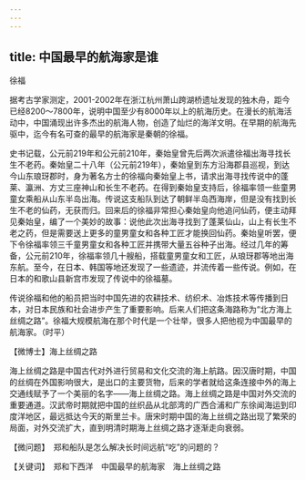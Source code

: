 ```yaml
---
---
---
```

title: 中国最早的航海家是谁
---




徐福



据考古学家测定，2001-2002年在浙江杭州萧山跨湖桥遗址发现的独木舟，距今已经8200～7800年，说明中国至少有8000年以上的航海历史。在漫长的航海活动中，中国涌现出许多杰出的航海人物，创造了灿烂的海洋文明。在早期的航海先驱中，迄今有名可查的最早的航海家是秦朝的徐福。

史书记载，公元前219年和公元前210年，秦始皇曾先后两次派遣徐福出海寻找长生不老药。秦始皇二十八年（公元前219年），秦始皇到东方沿海郡县巡视，到达今山东琅玡郡时，身为著名方士的徐福向秦始皇上书，请求出海寻找传说中的蓬莱、瀛洲、方丈三座神山和长生不老药。在得到秦始皇支持后，徐福率领一些童男童女乘船从山东半岛出海。传说这支船队到达了朝鲜半岛西海岸，但是没有找到长生不老的仙药，无获而归。回来后的徐福非常担心秦始皇向他追问仙药，便主动拜见秦始皇，编了一个美妙的故事：说他此次出海寻找到了蓬莱仙山，山上有长生不老之药，但是需要送上更多的童男童女和各种工匠才能换回仙药。秦始皇听罢，便下令徐福率领三千童男童女和各种工匠并携带大量五谷种子出海。经过几年的筹备，公元前210年，徐福率领几十艘船，搭载童男童女和工匠，从琅玡郡等地出海东航。至今，在日本、韩国等地还发现了一些遗迹，并流传着一些传说。例如，在日本的和歌山县新宫市发现了传说中的徐福墓。

传说徐福和他的船员把当时中国先进的农耕技术、纺织术、冶炼技术等传播到日本，对日本民族和社会进步产生了重要影响。后来人们把这条海路称为“北方海上丝绸之路”。徐福大规模航海在那个时代是一个壮举，很多人把他视为中国最早的航海家。（时平）





【微博士】海上丝绸之路

海上丝绸之路是中国古代对外进行贸易和文化交流的海上航路。因汉唐时期，中国的丝绸在外国影响很大，是出口的主要货物，后来的学者就给这条连接中外的海上交通线赋予了一个美丽的名字——海上丝绸之路。海上丝绸之路是中国对外交流的重要通道。汉武帝时期就把中国的丝织品从北部湾的广西合浦和广东徐闻海运到印度洋地区，最远抵达今天的斯里兰卡。唐宋时期中国的海上丝绸之路出现了繁荣的局面，对外交流扩大，直到明清时期海上丝绸之路才逐渐走向衰弱。

【微问题】　郑和船队是怎么解决长时间远航“吃”的问题的？

【关键词】　郑和下西洋　中国最早的航海家　海上丝绸之路